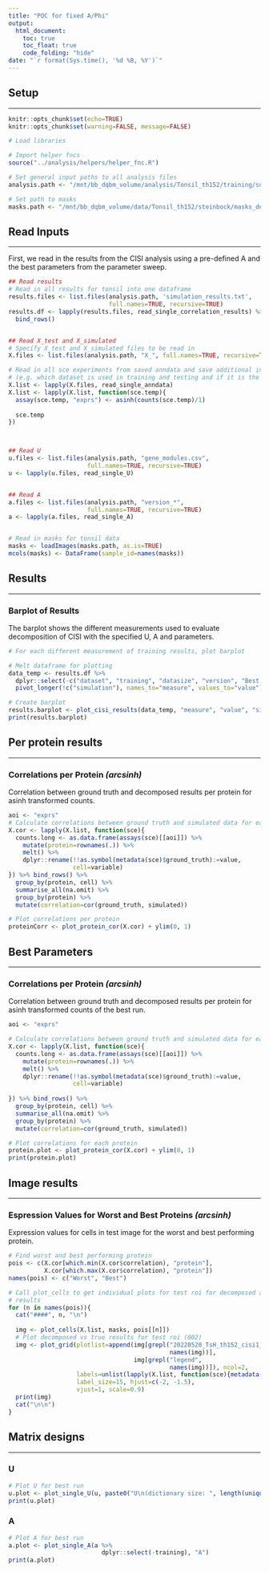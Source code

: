 ```yaml
---
title: "POC for fixed A/Phi"
output: 
  html_document:
    toc: true
    toc_float: true
    code_folding: "hide"
date: "`r format(Sys.time(), '%d %B, %Y')`"
---
```



## Setup
***

```r
knitr::opts_chunk$set(echo=TRUE)
knitr::opts_chunk$set(warning=FALSE, message=FALSE)

# Load libraries
```

```r
# Import helper fncs
source("../analysis/helpers/helper_fnc.R")
```

```r
# Set general input paths to all analysis files
analysis.path <- "/mnt/bb_dqbm_volume/analysis/Tonsil_th152/training/subset/POC_fixed_A"

# Set path to masks
masks.path <- "/mnt/bb_dqbm_volume/data/Tonsil_th152/steinbock/masks_deepcell"
```


## Read Inputs
***

First, we read in the results from the CISI analysis using a pre-defined A and
the best parameters from the parameter sweep.

```r
## Read results
# Read in all results for tonsil into one dataframe
results.files <- list.files(analysis.path, 'simulation_results.txt',
                            full.names=TRUE, recursive=TRUE)
results.df <- lapply(results.files, read_single_correlation_results) %>% 
  bind_rows() 


## Read X_test and X_simulated
# Specify X_test and X_simulated files to be read in
X.files <- list.files(analysis.path, "X_", full.names=TRUE, recursive=TRUE)

# Read in all sce experiments from saved anndata and save additional info in metadata
# (e.g. which dataset is used in training and testing and if it is the ground truth or simulated X)
X.list <- lapply(X.files, read_single_anndata)
X.list <- lapply(X.list, function(sce.temp){
  assay(sce.temp, "exprs") <- asinh(counts(sce.temp)/1)
  
  sce.temp
})



## Read U
u.files <- list.files(analysis.path, "gene_modules.csv",
                      full.names=TRUE, recursive=TRUE)
u <- lapply(u.files, read_single_U)


## Read A
a.files <- list.files(analysis.path, "version_*",
                      full.names=TRUE, recursive=TRUE)
a <- lapply(a.files, read_single_A) 


# Read in masks for tonsil data
masks <- loadImages(masks.path, as.is=TRUE)
mcols(masks) <- DataFrame(sample_id=names(masks))
```


## Results
***

### Barplot of Results 

The barplot shows the different measurements used to evaluate decomposition of CISI
with the specified U, A and parameters.

```r
# For each different measurement of training results, plot barplot 

# Melt dataframe for plotting
data_temp <- results.df %>%
  dplyr::select(-c("dataset", "training", "datasize", "version", "Best crossvalidation fold")) %>%
  pivot_longer(!c("simulation"), names_to="measure", values_to="value")

# Create barplot
results.barplot <- plot_cisi_results(data_temp, "measure", "value", "simulation")
print(results.barplot)
```

## Per protein results
***

### Correlations per Protein *(arcsinh)* {.tabset}

Correlation between ground truth and decomposed results per protein for  
asinh transformed counts.

```r
aoi <- "exprs"
# Calculate correlations between ground truth and simulated data for each protein
X.cor <- lapply(X.list, function(sce){
  counts.long <- as.data.frame(assays(sce)[[aoi]]) %>%
    mutate(protein=rownames(.)) %>%
    melt() %>%
    dplyr::rename(!!as.symbol(metadata(sce)$ground_truth):=value,
                  cell=variable)
}) %>% bind_rows() %>%
  group_by(protein, cell) %>%
  summarise_all(na.omit) %>%
  group_by(protein) %>%
  mutate(correlation=cor(ground_truth, simulated))

# Plot correlations per protein
proteinCorr <- plot_protein_cor(X.cor) + ylim(0, 1)
```


## Best Parameters
***

### Correlations per Protein *(arcsinh)*

Correlation between ground truth and decomposed results per protein for  
asinh transformed counts of the best run.

```r
aoi <- "exprs"

# Calculate correlations between ground truth and simulated data for each protein
X.cor <- lapply(X.list, function(sce){
  counts.long <- as.data.frame(assays(sce)[[aoi]]) %>%
    mutate(protein=rownames(.)) %>%
    melt() %>%
    dplyr::rename(!!as.symbol(metadata(sce)$ground_truth):=value,
                  cell=variable) 
  
}) %>% bind_rows() %>%
  group_by(protein, cell) %>%
  summarise_all(na.omit) %>%
  group_by(protein) %>%
  mutate(correlation=cor(ground_truth, simulated))

# Plot correlations for each protein
protein.plot <- plot_protein_cor(X.cor) + ylim(0, 1)
print(protein.plot)
```


## Image results
***

### Espression Values for Worst and Best Proteins *(arcsinh)* {.tabset}

Expression values for cells in test image for the worst and best performing protein. 

```r
# Find worst and best performing protein
pois <- c(X.cor[which.min(X.cor$correlation), "protein"],
          X.cor[which.max(X.cor$correlation), "protein"])
names(pois) <- c("Worst", "Best")

# Call plot_cells to get individual plots for test roi for decomposed and true
# results
for (n in names(pois)){
  cat("####", n, "\n")
  
  img <- plot_cells(X.list, masks, pois[[n]])
  # Plot decomposed vs true results for test roi (002)
  img <- plot_grid(plotlist=append(img[grepl("20220520_TsH_th152_cisi1_002",
                                             names(img))],
                                   img[grepl("legend",
                                             names(img))]), ncol=2, 
                   labels=unlist(lapply(X.list, function(sce){metadata(sce)$ground_truth})),
                   label_size=15, hjust=c(-2, -1.5), 
                   vjust=1, scale=0.9)
  print(img)
  cat("\n\n")
}
```


## Matrix designs
***

### U 

```r
# Plot U for best run
u.plot <- plot_single_U(u, paste0("U\n(dictionary size: ", length(unique(u$module)), ")"))
print(u.plot)
```

### A 

```r
# Plot A for best run
a.plot <- plot_single_A(a %>%
                          dplyr::select(-training), "A")
print(a.plot)
```